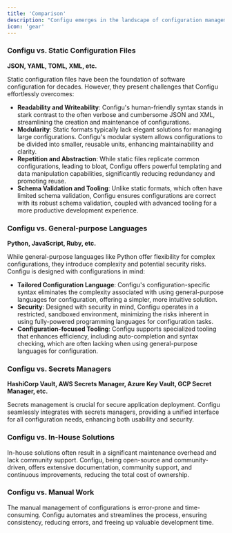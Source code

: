 ```yaml
---
title: 'Comparison'
description: "Configu emerges in the landscape of configuration management as a **purpose-built solution**, designed to address and overcome the limitations commonly faced with traditional and contemporary approaches. Here's a detailed comparison that showcases why Configu is the preferred choice for developers, DevOps, SREs, and platform engineers."
icon: 'gear'
---
```


### Configu vs. Static Configuration Files

**JSON, YAML, TOML, XML, etc.**

Static configuration files have been the foundation of software configuration for decades. However, they present challenges that Configu effortlessly overcomes:

- **Readability and Writeability**: Configu's human-friendly syntax stands in stark contrast to the often verbose and cumbersome JSON and XML, streamlining the creation and maintenance of configurations.
- **Modularity**: Static formats typically lack elegant solutions for managing large configurations. Configu's modular system allows configurations to be divided into smaller, reusable units, enhancing maintainability and clarity.
- **Repetition and Abstraction**: While static files replicate common configurations, leading to bloat, Configu offers powerful templating and data manipulation capabilities, significantly reducing redundancy and promoting reuse.
- **Schema Validation and Tooling**: Unlike static formats, which often have limited schema validation, Configu ensures configurations are correct with its robust schema validation, coupled with advanced tooling for a more productive development experience.

### Configu vs. General-purpose Languages

**Python, JavaScript, Ruby, etc.**

While general-purpose languages like Python offer flexibility for complex configurations, they introduce complexity and potential security risks. Configu is designed with configurations in mind:

- **Tailored Configuration Language**: Configu's configuration-specific syntax eliminates the complexity associated with using general-purpose languages for configuration, offering a simpler, more intuitive solution.
- **Security**: Designed with security in mind, Configu operates in a restricted, sandboxed environment, minimizing the risks inherent in using fully-powered programming languages for configuration tasks.
- **Configuration-focused Tooling**: Configu supports specialized tooling that enhances efficiency, including auto-completion and syntax checking, which are often lacking when using general-purpose languages for configuration.

### Configu vs. Secrets Managers

**HashiCorp Vault, AWS Secrets Manager, Azure Key Vault, GCP Secret Manager, etc.**

Secrets management is crucial for secure application deployment. Configu seamlessly integrates with secrets managers, providing a unified interface for all configuration needs, enhancing both usability and security.

### Configu vs. In-House Solutions

In-house solutions often result in a significant maintenance overhead and lack community support. Configu, being open-source and community-driven, offers extensive documentation, community support, and continuous improvements, reducing the total cost of ownership.

### Configu vs. Manual Work

The manual management of configurations is error-prone and time-consuming. Configu automates and streamlines the process, ensuring consistency, reducing errors, and freeing up valuable development time.
